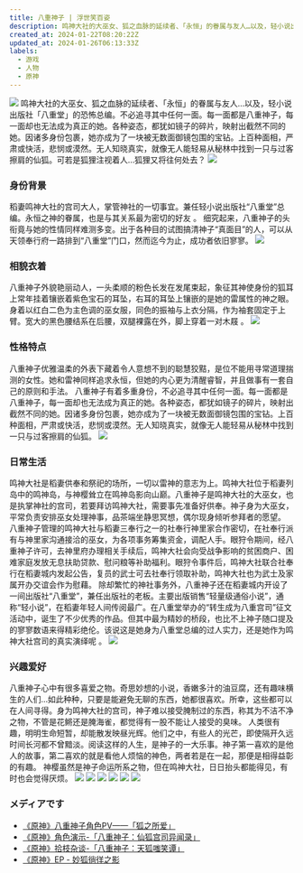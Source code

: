 ```yaml
---
title: 八重神子 | 浮世笑百姿
description: 鸣神大社的大巫女、狐之血脉的延续者、「永恒」的眷属与友人…以及，轻小说出版社「八重堂」的恐怖总编。不必追寻其中任何一面。每一面都是八重神子，每一面却也无法成为真正的她。各种姿态，都犹如镜子的碎片，映射出截然不同的她。因诸多身份包裹，她亦成为了一块被无数面御镜包围的宝钻。上百种面相，严肃或快活，悲悯或漠然。无人知晓真实，就像无人能轻易从秘林中找到一只与过客擦肩的仙狐。可若是狐狸注视着人…狐狸又将往何处去？
created_at: 2024-01-22T08:20:22Z
updated_at: 2024-01-26T06:13:33Z
labels:
  - 游戏
  - 人物
  - 原神
---
```


![](https://jsd.cdn.zzko.cn/gh/liucys/blog@main/images/yae-miko/80340624151636.webp)
鸣神大社的大巫女、狐之血脉的延续者、「永恒」的眷属与友人…以及，轻小说出版社「八重堂」的恐怖总编。不必追寻其中任何一面。每一面都是八重神子，每一面却也无法成为真正的她。各种姿态，都犹如镜子的碎片，映射出截然不同的她。因诸多身份包裹，她亦成为了一块被无数面御镜包围的宝钻。上百种面相，严肃或快活，悲悯或漠然。无人知晓真实，就像无人能轻易从秘林中找到一只与过客擦肩的仙狐。可若是狐狸注视着人…狐狸又将往何处去？
![](https://jsd.cdn.zzko.cn/gh/liucys/blog@main/images/yae-miko/86151013033053.webp)

### 身份背景

稻妻鸣神大社的宫司大人，掌管神社的一切事宜。兼任轻小说出版社“八重堂”总编。永恒之神的眷属，也是与其关系最为密切的好友 。
细究起来，八重神子的头衔竟与她的性情同样难测多变。出于各种目的试图搞清神子“真面目”的人，可以从天领奉行府一路排到“八重堂”门口，然而迄今为止，成功者依旧寥寥。
![](https://jsd.cdn.zzko.cn/gh/liucys/blog@main/images/yae-miko/48210729033540.webp)

### 相貌衣着

八重神子外貌艳丽动人，一头柔顺的粉色长发在发尾束起，象征其神使身份的狐耳上常年挂着镶嵌着紫色宝石的耳坠，右耳的耳坠上镶嵌的是她的雷属性的神之眼。身着以红白二色为主色调的巫女服，同色的振袖与上衣分隔，作为袖套固定于上臂。宽大的黑色腰结系在后腰，双腿裸露在外，脚上穿着一对木屐 。
![](https://jsd.cdn.zzko.cn/gh/liucys/blog@main/images/yae-miko/67161211070431.webp)

### 性格特点

八重神子优雅温柔的外表下藏着令人意想不到的聪慧狡黠，是位不能用寻常道理揣测的女性。她和雷神同样追求永恒，但她的内心更为清醒睿智，并且做事有一套自己的原则和手法。
八重神子有着多重身份，不必追寻其中任何一面。每一面都是八重神子，每一面却也无法成为真正的她。各种姿态，都犹如镜子的碎片，映射出截然不同的她。因诸多身份包裹，她亦成为了一块被无数面御镜包围的宝钻。上百种面相，严肃或快活，悲悯或漠然。无人知晓真实，就像无人能轻易从秘林中找到一只与过客擦肩的仙狐。
![](https://jsd.cdn.zzko.cn/gh/liucys/blog@main/images/yae-miko/31220830140952.webp)

### 日常生活

鸣神大社是稻妻供奉和祭祀的场所，一切以雷神的意志为上。鸣神大社位于稻妻列岛中的鸣神岛，与神樱耸立在鸣神岛影向山巅。八重神子是鸣神大社的大巫女，也是执掌神社的宫司，若要拜访鸣神大社，需要事先准备好供奉。神子身为大巫女，平常负责安排巫女处理神事，品茶端坐静思冥想，偶尔现身倾听参拜者的愿望。
八重神子管理的鸣神大社与稻妻三奉行之一的社奉行神里家合作密切，在社奉行派有与神里家沟通接洽的巫女，为各项事务筹集资金，调配人手。眼狩令期间，经八重神子许可，去神里府办理相关手续后，鸣神大社会向受战争影响的贫困商户、困难家庭发放无息扶助贷款、慰问粮等补助福利。眼狩令事件后，鸣神大社联合社奉行在稻妻城内发起公告，复员的武士可去社奉行领取补助，鸣神大社也为武士及家属开办交谊会作为慰藉。
除却繁忙的神社事务外，八重神子还在稻妻城内开设了一间出版社“八重堂”，兼任出版社的老板。主要出版销售“轻量级通俗小说”，通称“轻小说”，在稻妻年轻人间传阅最广。在八重堂举办的“转生成为八重宫司”征文活动中，诞生了不少优秀的作品。但其中最为精妙的桥段，也比不上神子随口提及的寥寥数语来得精彩绝伦。该说这是她身为八重堂总编的过人实力，还是她作为鸣神大社宫司的真实演绎呢 。
![](https://jsd.cdn.zzko.cn/gh/liucys/blog@main/images/yae-miko/92410207122937.webp)

### 兴趣爱好

八重神子心中有很多喜爱之物。奇思妙想的小说，香嫩多汁的油豆腐，还有趣味横生的人们…如此种种，只要是能避免无聊的东西，她都很喜欢。所幸，这些都可以在人间寻得。身为鸣神大社的宫司，神子难以接受腌制过的东西，称其为不洁不净之物，不管是花鳉还是腌海雀，都觉得有一股不能让人接受的臭味。
人类很有趣，明明生命短暂，却能散发映昼光辉。他们之中，有些人的光芒，即使隔开久远时间长河都不曾黯淡。阅读这样的人生，是神子的一大乐事。神子第一喜欢的是他人的故事，第二喜欢的就是看他人烦恼的神色，两者若是在一起，那便是相得益彰的有趣。
神樱虽然是神子命运所系之物，但在鸣神大社，日日抬头都能得见，有时也会觉得厌烦。
![](https://jsd.cdn.zzko.cn/gh/liucys/blog@main/images/yae-miko/84241231193200.webp)
![](https://jsd.cdn.zzko.cn/gh/liucys/blog@main/images/yae-miko/47320319055757.webp)
![](https://jsd.cdn.zzko.cn/gh/liucys/blog@main/images/yae-miko/93080126190946.webp)
![](https://jsd.cdn.zzko.cn/gh/liucys/blog@main/images/yae-miko/76540928210753.webp)
![](https://jsd.cdn.zzko.cn/gh/liucys/blog@main/images/yae-miko/51790728143124.webp)
![](https://jsd.cdn.zzko.cn/gh/liucys/blog@main/images/yae-miko/31470129053633.webp)

### メディアです

- [《原神》八重神子角色PV——「狐之所爱」](https://www.bilibili.com/video/BV11b4y177H4?p=1)
- [《原神》角色演示-「八重神子：仙狐宫司异闻录」](https://www.bilibili.com/video/BV1M341177YQ?p=1)
- [《原神》拾枝杂谈-「八重神子：天狐嗤笑谭」](https://www.bilibili.com/video/BV1P5411Z7YU?p=1)
- [《原神》EP - 妙狐徜徉之影](https://www.bilibili.com/video/BV1bR4y1f7P2?p=1)
